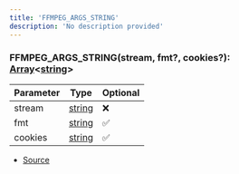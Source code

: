 ```yaml
---
title: 'FFMPEG_ARGS_STRING'
description: 'No description provided'
---
```


### FFMPEG_ARGS_STRING(stream, fmt?, cookies?): [Array](https://developer.mozilla.org/en-US/docs/Web/JavaScript/Reference/Global_Objects/Array)\<[string](https://developer.mozilla.org/en-US/docs/Web/JavaScript/Reference/Global_Objects/String)>

| Parameter | Type                                                                                              | Optional |
| --------- | ------------------------------------------------------------------------------------------------- | -------- |
| stream    | [string](https://developer.mozilla.org/en-US/docs/Web/JavaScript/Reference/Global_Objects/String) | ❌       |
| fmt       | [string](https://developer.mozilla.org/en-US/docs/Web/JavaScript/Reference/Global_Objects/String) | ✅       |
| cookies   | [string](https://developer.mozilla.org/en-US/docs/Web/JavaScript/Reference/Global_Objects/String) | ✅       |

- [Source](https://github.com/androz2091/discord-player/blob/ce04b3f4c6671029ce4d4aa9090e56ac7e7f5666/packages/discord-player/src/utils/FFmpegStream.ts#L27)
